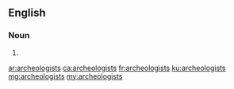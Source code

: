 ==English==

===Noun===
{{head|en|noun plural form}}

# {{plural of|archeologist|lang=en}}

[[ar:archeologists]]
[[ca:archeologists]]
[[fr:archeologists]]
[[ku:archeologists]]
[[mg:archeologists]]
[[my:archeologists]]